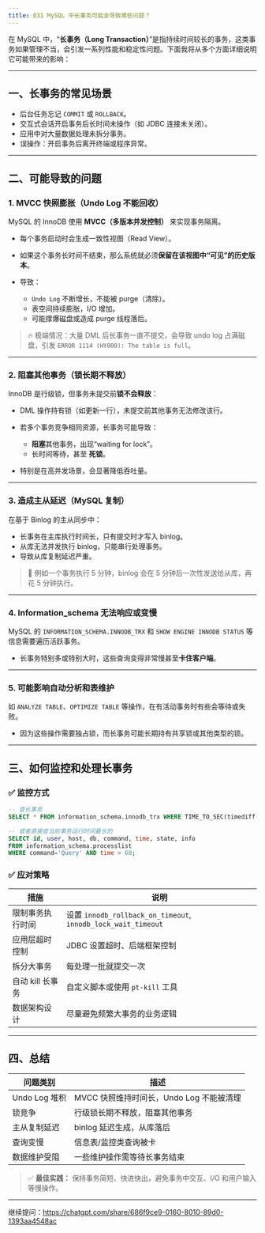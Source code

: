 ```yaml
---
title: 031 MySQL 中长事务可能会导致哪些问题？
---
```


在 MySQL 中，“**长事务（Long Transaction）**”是指持续时间较长的事务，这类事务如果管理不当，会引发一系列性能和稳定性问题。下面我将从多个方面详细说明它可能带来的影响：

---

## 一、长事务的常见场景

* 后台任务忘记 `COMMIT` 或 `ROLLBACK`。
* 交互式会话开启事务后长时间未操作（如 JDBC 连接未关闭）。
* 应用中对大量数据处理未拆分事务。
* 误操作：开启事务后离开终端或程序异常。

---

## 二、可能导致的问题

### 1. **MVCC 快照膨胀（Undo Log 不能回收）**

MySQL 的 InnoDB 使用 **MVCC（多版本并发控制）** 来实现事务隔离。

* 每个事务启动时会生成一致性视图（Read View）。
* 如果这个事务长时间不结束，那么系统就必须**保留在该视图中“可见”的历史版本**。
* 导致：

  * `Undo Log` 不断增长，不能被 purge（清除）。
  * 表空间持续膨胀，I/O 增加。
  * 可能撑爆磁盘或造成 purge 线程落后。

> 🔥 极端情况：大量 DML 后长事务一直不提交，会导致 undo log 占满磁盘，引发 `ERROR 1114 (HY000): The table is full`。

---

### 2. **阻塞其他事务（锁长期不释放）**

InnoDB 是行级锁，但事务未提交前**锁不会释放**：

* DML 操作持有锁（如更新一行），未提交前其他事务无法修改该行。
* 若多个事务竞争相同资源，长事务可能导致：

  * **阻塞**其他事务，出现“waiting for lock”。
  * 长时间等待，甚至 **死锁**。
* 特别是在高并发场景，会显著降低吞吐量。

---

### 3. **造成主从延迟（MySQL 复制）**

在基于 Binlog 的主从同步中：

* 长事务在主库执行时间长，只有提交时才写入 binlog。
* 从库无法并发执行 binlog，只能串行处理事务。
* 导致从库复制延迟严重。

> 📌 例如一个事务执行 5 分钟，binlog 会在 5 分钟后一次性发送给从库，再花 5 分钟执行。

---

### 4. **Information\_schema 无法响应或变慢**

MySQL 的 `INFORMATION_SCHEMA.INNODB_TRX` 和 `SHOW ENGINE INNODB STATUS` 等信息需要遍历活跃事务。

* 长事务特别多或特别大时，这些查询变得非常慢甚至**卡住客户端**。

---

### 5. **可能影响自动分析和表维护**

如 `ANALYZE TABLE`、`OPTIMIZE TABLE` 等操作，在有活动事务时有些会等待或失败。

* 因为这些操作需要独占锁，而长事务可能长期持有共享锁或其他类型的锁。

---

## 三、如何监控和处理长事务

### ✅ 监控方式

```sql
-- 查长事务
SELECT * FROM information_schema.innodb_trx WHERE TIME_TO_SEC(timediff(now(), trx_started)) > 60;

-- 或者直接查当前事务运行时间最长的
SELECT id, user, host, db, command, time, state, info
FROM information_schema.processlist
WHERE command='Query' AND time > 60;
```

### ✅ 应对策略

| 措施          | 说明                                                          |
| ----------- | ----------------------------------------------------------- |
| 限制事务执行时间    | 设置 `innodb_rollback_on_timeout`, `innodb_lock_wait_timeout` |
| 应用层超时控制     | JDBC 设置超时、后端框架控制                                            |
| 拆分大事务       | 每处理一批就提交一次                                                  |
| 自动 kill 长事务 | 自定义脚本或使用 `pt-kill` 工具                                       |
| 数据架构设计      | 尽量避免频繁大事务的业务逻辑                                              |

---

## 四、总结

| 问题类别        | 描述                          |
| ----------- | --------------------------- |
| Undo Log 堆积 | MVCC 快照维持时间长，Undo Log 不能被清理 |
| 锁竞争         | 行级锁长期不释放，阻塞其他事务             |
| 主从复制延迟      | binlog 延迟生成，从库落后            |
| 查询变慢        | 信息表/监控类查询被卡                 |
| 数据维护受阻      | 一些维护操作需等待长事务结束              |

> ✅ **最佳实践：** 保持事务简短、快进快出，避免事务中交互、I/O 和用户输入等慢操作。

---

继续提问：https://chatgpt.com/share/686f9ce9-0160-8010-89d0-1393aa4548ac
